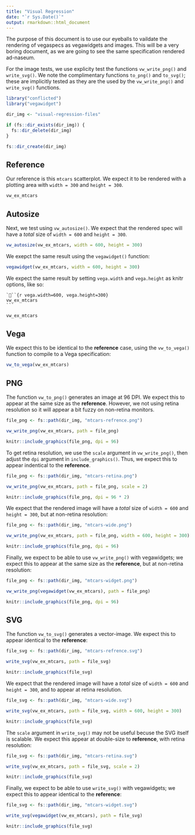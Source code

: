 ```yaml
---
title: "Visual Regression"
date: "`r Sys.Date()`"
output: rmarkdown::html_document
---
```


The purpose of this document is to use our eyeballs to vaildate the rendering of vegaspecs as vegawidgets and images. This will be a very boring document, as we are going to see the same specification rendered ad-naseum.

For the image tests, we use explicity test the functions `vw_write_png()` and `write_svg()`. We note the complimentary functions `to_png()` and `to_svg()`; these are implicitly tested as they are the used by the `vw_write_png()` and `write_svg()` functions.

```r
library("conflicted")
library("vegawidget")
```

```r
dir_img <- "visual-regression-files"

if (fs::dir_exists(dir_img)) {
  fs::dir_delete(dir_img)
}

fs::dir_create(dir_img)
```

## Reference 

Our reference is this `mtcars` scatterplot. We expect it to be rendered with a plotting area with `width = 300` and `height = 300`.

```r
vw_ex_mtcars
```

## Autosize 

Next, we test using `vw_autosize()`. We expect that the rendered spec will have a *total* size of `width = 600` and `height = 300`.

```r
vw_autosize(vw_ex_mtcars, width = 600, height = 300)
```

We exepct the same result using the `vegawidget()` function:

```r
vegawidget(vw_ex_mtcars, width = 600, height = 300)
```

We expect the same result by setting `vega.width` and `vega.height` as knitr options, like so:

    ```{r vega.width=600, vega.height=300}
    vw_ex_mtcars
    ```

```r
vw_ex_mtcars
```

## Vega

We expect this to be identical to the **reference** case, using the `vw_to_vega()` function to compile to a Vega specification:

```r
vw_to_vega(vw_ex_mtcars)
```

## PNG

The function `vw_to_png()` generates an image at 96 DPI. We expect this to appear at the same size as the **reference**. However, we not using retina resolution so it will appear a bit fuzzy on non-retina monitors.

```r
file_png <- fs::path(dir_img, "mtcars-refrence.png")

vw_write_png(vw_ex_mtcars, path = file_png)

knitr::include_graphics(file_png, dpi = 96)
```

To get retina resolution, we use the `scale` argument in `vw_write_png()`, then adjust the `dpi` argument in `include_graphics()`. Thus, we expect this to appear indentical to the **reference**. 

```r
file_png <- fs::path(dir_img, "mtcars-retina.png")

vw_write_png(vw_ex_mtcars, path = file_png, scale = 2)

knitr::include_graphics(file_png, dpi = 96 * 2)
```

We expect that the rendered image will have a *total* size of `width = 600` and `height = 300`, but at non-retina resolution:

```r
file_png <- fs::path(dir_img, "mtcars-wide.png")

vw_write_png(vw_ex_mtcars, path = file_png, width = 600, height = 300)

knitr::include_graphics(file_png, dpi = 96)
```

Finally, we expect to be able to use `vw_write_png()` with vegawidgets; we expect this to appear at the same size as the **reference**, but at non-retina resolution:

```r
file_png <- fs::path(dir_img, "mtcars-widget.png")

vw_write_png(vegawidget(vw_ex_mtcars), path = file_png)

knitr::include_graphics(file_png, dpi = 96)
```

## SVG

The function `vw_to_svg()` generates a vector-image. We expect this to appear identical to the **reference**: 

```r
file_svg <- fs::path(dir_img, "mtcars-refrence.svg")

write_svg(vw_ex_mtcars, path = file_svg)

knitr::include_graphics(file_svg)
```

We expect that the rendered image will have a *total* size of `width = 600` and `height = 300`, and to appear at retina resolution.

```r
file_svg <- fs::path(dir_img, "mtcars-wide.svg")

write_svg(vw_ex_mtcars, path = file_svg, width = 600, height = 300)

knitr::include_graphics(file_svg)
```

The `scale` argument in `write_svg()` may not be useful becuse the SVG itself is scalable. We expect this appear at double-size to **reference**, with retina resolution: 

```r
file_svg <- fs::path(dir_img, "mtcars-retina.svg")

write_svg(vw_ex_mtcars, path = file_svg, scale = 2)

knitr::include_graphics(file_svg)
```

Finally, we expect to be able to use `write_svg()` with vegawidgets; we expect this to appear identical to the **reference**:

```r
file_svg <- fs::path(dir_img, "mtcars-widget.svg")

write_svg(vegawidget(vw_ex_mtcars), path = file_svg)

knitr::include_graphics(file_svg)
```

